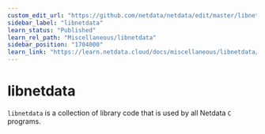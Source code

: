 ```yaml
---
custom_edit_url: "https://github.com/netdata/netdata/edit/master/libnetdata/README.md"
sidebar_label: "libnetdata"
learn_status: "Published"
learn_rel_path: "Miscellaneous/libnetdata"
sidebar_position: "1704000"
learn_link: "https://learn.netdata.cloud/docs/miscellaneous/libnetdata/libnetdata"
---
```



# libnetdata

`libnetdata` is a collection of library code that is used by all Netdata `C` programs.


